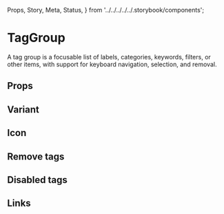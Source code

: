   Props,
  Story,
  Meta,
  Status,
} from '../../../../../.storybook/components';


<Meta of={Stories} />

# TagGroup

<Status variant="experimental" />

A tag group is a focusable list of labels, categories, keywords, filters,
or other items, with support for keyboard navigation, selection, and removal.

<Story of={Stories.Base} />

## Props

<Props />

## Variant

<Story of={Stories.Variant} />

## Icon

<Story of={Stories.Icon} />

## Remove tags

<Story of={Stories.RemoveTags} />

## Disabled tags

<Story of={Stories.DisabledTags} />

## Links

<Story of={Stories.Links} />
